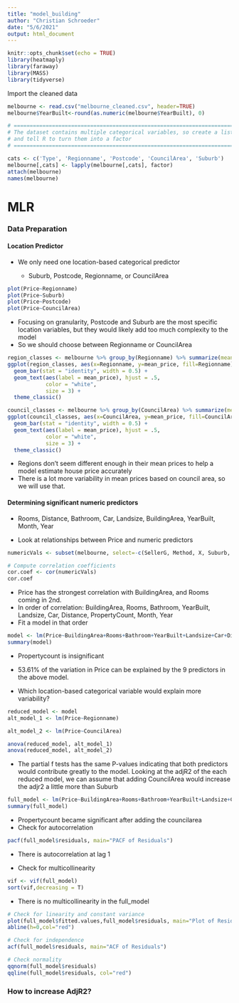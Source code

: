 ```yaml
---
title: "model_building"
author: "Christian Schroeder"
date: "5/6/2021"
output: html_document
---
```


```r
knitr::opts_chunk$set(echo = TRUE)
library(heatmaply)
library(faraway)
library(MASS)
library(tidyverse) 
```

Import the cleaned data

```r
melbourne <- read.csv("melbourne_cleaned.csv", header=TRUE)
melbourne$YearBuilt<-round(as.numeric(melbourne$YearBuilt), 0)

# ==============================================================================
# The dataset contains multiple categorical variables, so create a list of them
# and tell R to turn them into a factor
# ==============================================================================

cats <- c('Type', 'Regionname', 'Postcode', 'CouncilArea', 'Suburb')
melbourne[,cats] <- lapply(melbourne[,cats], factor)
attach(melbourne)
names(melbourne)
```

# MLR

### Data Preparation

#### Location Predictor

-   We only need one location-based categorical predictor

    -   Suburb, Postcode, Regionname, or CouncilArea

```r
plot(Price~Regionname)
plot(Price~Suburb)
plot(Price~Postcode)
plot(Price~CouncilArea)
```

-   Focusing on granularity, Postcode and Suburb are the most specific location variables, but they would likely add too much complexity to the model
-   So we should choose between Regionname or CouncilArea

```r
region_classes <- melbourne %>% group_by(Regionname) %>% summarize(mean_price = round(mean(Price),2))
ggplot(region_classes, aes(x=Regionname, y=mean_price, fill=Regionname)) +
  geom_bar(stat = "identity", width = 0.5) +
  geom_text(aes(label = mean_price), hjust = .5,
            color = "white",
            size = 3) + 
  theme_classic()

council_classes <- melbourne %>% group_by(CouncilArea) %>% summarize(mean_price = round(mean(Price),2))
ggplot(council_classes, aes(x=CouncilArea, y=mean_price, fill=CouncilArea)) +
  geom_bar(stat = "identity", width = 0.5) +
  geom_text(aes(label = mean_price), hjust = .5,
            color = "white",
            size = 3) + 
  theme_classic()
```

-   Regions don't seem different enough in their mean prices to help a model estimate house price accurately
-   There is a lot more variability in mean prices based on council area, so we will use that.

#### Determining significant numeric predictors

-   Rooms, Distance, Bathroom, Car, Landsize, BuildingArea, YearBuilt, Month, Year

-   Look at relationships between Price and numeric predictors

```r
numericVals <- subset(melbourne, select=-c(SellerG, Method, X, Suburb, Date, Postcode, CouncilArea, Lattitude, Longtitude, Regionname, Type))

# Compute correlation coefficients
cor.coef <- cor(numericVals)
cor.coef
```

-   Price has the strongest correlation with BuildingArea, and Rooms coming in 2nd.
-   In order of correlation: BuildingArea, Rooms, Bathroom, YearBuilt, Landsize, Car, Distance, PropertyCount, Month, Year
-   Fit a model in that order

```r
model <- lm(Price~BuildingArea+Rooms+Bathroom+YearBuilt+Landsize+Car+Distance+Propertycount+Month+Year)
summary(model)
```

-   Propertycount is insignificant

-   53.61% of the variation in Price can be explained by the 9 predictors in the above model.

-   Which location-based categorical variable would explain more variability?

```r
reduced_model <- model
alt_model_1 <- lm(Price~Regionname)

alt_model_2 <- lm(Price~CouncilArea)

anova(reduced_model, alt_model_1)
anova(reduced_model, alt_model_2)
```

-   The partial f tests has the same P-values indicating that both predictors would contribute greatly to the model. Looking at the adjR2 of the each reduced model, we can assume that adding CouncilArea would increase the adjr2 a little more than Suburb

```r
full_model <- lm(Price~BuildingArea+Rooms+Bathroom+YearBuilt+Landsize+Car+Distance+Propertycount+Month+Year+CouncilArea)
summary(full_model)
```

-   Propertycount became significant after adding the councilarea
-   Check for autocorrelation

```r
pacf(full_model$residuals, main="PACF of Residuals")
```

-   There is autocorrelation at lag 1

-   Check for multicollinearity

```r
vif <- vif(full_model)
sort(vif,decreasing = T)
```

-   There is no multicollinearity in the full_model

```r
# Check for linearity and constant variance
plot(full_model$fitted.values,full_model$residuals, main="Plot of Residuals against Fitted Values")
abline(h=0,col="red")

# Check for independence
acf(full_model$residuals, main="ACF of Residuals")

# Check normality
qqnorm(full_model$residuals)
qqline(full_model$residuals, col="red")
```

### How to increase AdjR2?

